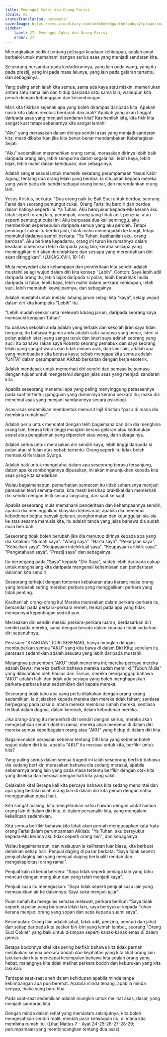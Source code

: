 ```yaml
---
title: Pemungut Cukai dan Orang Farisi
locale: ms
statusTranslation: automatic
coverImage: https://res.cloudinary.com/xmfm6mhw3gwctndtcubgx2rptnae/image/upload/v1740468922/small_cover_tratado_de_psicologia_revolucionaria_a4c0dca4e0.webp
sidebar:
    label: 27. Pemungut Cukai dan Orang Farisi
    order: 27
---
```

Merungkaikan sedikit tentang pelbagai keadaan kehidupan, adalah amat berbaloi untuk memahami dengan serius asas yang menjadi sandaran kita.

Seseorang bersandar pada kedudukannya, yang lain pada wang, yang itu pada prestij, yang ini pada masa lalunya, yang lain pada gelaran tertentu, dan sebagainya.

Yang paling aneh ialah kita semua, sama ada kaya atau miskin, memerlukan antara satu sama lain dan hidup daripada satu sama lain, walaupun kita penuh dengan kebanggaan dan kesombongan.

Mari kita fikirkan sejenak apa yang boleh dirampas daripada kita. Apakah nasib kita dalam revolusi berdarah dan arak? Apakah yang akan tinggal daripada asas yang menjadi sandaran kita? Kasihanilah kita, kita fikir kita sangat kuat tetapi sebenarnya kita sangat lemah!

"Aku" yang merasakan dalam dirinya sendiri asas yang menjadi sandaran kita, mesti dibubarkan jika kita benar-benar mendambakan Kebahagiaan Sejati.

"Aku" sedemikian meremehkan orang ramai, merasakan dirinya lebih baik daripada orang lain, lebih sempurna dalam segala hal, lebih kaya, lebih bijak, lebih mahir dalam kehidupan, dan sebagainya.

Adalah sangat sesuai untuk memetik sekarang perumpamaan Yesus Kabir Agung, tentang dua orang lelaki yang berdoa. Ia ditujukan kepada mereka yang yakin pada diri sendiri sebagai orang benar, dan merendahkan orang lain.

Yesus Kristus, berkata: "Dua orang naik ke Bait Suci untuk berdoa; seorang Farisi dan seorang pemungut cukai. Orang Farisi itu berdiri dan berdoa dalam hatinya seperti ini: Ya Tuhan. Aku bersyukur kepada-Mu kerana aku tidak seperti orang lain, perompak, orang yang tidak adil, penzina, atau seperti pemungut cukai ini: Aku berpuasa dua kali seminggu, aku memberikan sepersepuluh daripada semua yang aku peroleh. Tetapi pemungut cukai itu berdiri jauh, tidak mahu menengadah ke langit, tetapi memukul dadanya sambil berkata: "Ya Tuhan, kasihanilah aku, orang berdosa". Aku berkata kepadamu, orang ini turun ke rumahnya dalam keadaan dibenarkan lebih daripada yang lain; kerana sesiapa yang meninggikan diri akan direndahkan; dan sesiapa yang merendahkan diri akan ditinggikan". (LUKAS XVIII, 10-14)

Mula menyedari akan kehampaan dan penderitaan kita sendiri adalah mustahil selagi wujud dalam diri kita konsep "Lebih". Contoh: Saya lebih adil daripada orang itu, lebih bijak daripada si polan, lebih berakhlak mulia daripada si fulan, lebih kaya, lebih mahir dalam perkara kehidupan, lebih suci, lebih mematuhi kewajipannya, dan sebagainya.

Adalah mustahil untuk melalui lubang jarum selagi kita "kaya", selagi wujud dalam diri kita kompleks "Lebih" itu.

"Lebih mudah seekor unta melewati lubang jarum, daripada seorang kaya memasuki kerajaan Tuhan".

Itu bahawa sekolah anda adalah yang terbaik dan sekolah jiran saya tidak berguna; itu bahawa Agama anda adalah satu-satunya yang benar, isteri si polan adalah isteri yang sangat teruk dan isteri saya adalah seorang yang suci; itu bahawa rakan saya Roberto seorang pemabuk dan saya seorang lelaki yang sangat waras dan tidak minum arak, dan lain-lain, adalah apa yang membuatkan kita berasa kaya; sebab mengapa kita semua adalah "UNTA" dalam perumpamaan Alkitab berkaitan dengan kerja esoterik.

Adalah mendesak untuk memerhati diri sendiri dari semasa ke semasa dengan tujuan untuk mengetahui dengan jelas asas yang menjadi sandaran kita.

Apabila seseorang menemui apa yang paling menyinggung perasaannya pada saat tertentu; gangguan yang dialaminya kerana perkara itu; maka dia menemui asas yang menjadi sandarannya secara psikologi.

Asas-asas sedemikian membentuk menurut Injil Kristian "pasir di mana dia membina rumahnya".

Adalah perlu untuk mencatat dengan teliti bagaimana dan bila dia menghina orang lain, berasa lebih tinggi mungkin kerana gelaran atau kedudukan sosial atau pengalaman yang diperoleh atau wang, dan sebagainya.

Adalah serius untuk merasakan diri sendiri kaya, lebih tinggi daripada si polan atau si fulan atas sebab tertentu. Orang seperti itu tidak boleh memasuki Kerajaan Syurga.

Adalah baik untuk mengetahui dalam apa seseorang berasa tersanjung, dalam apa kesombongannya dipuaskan, ini akan menunjukkan kepada kita asas yang kita sandarkan.

Walau bagaimanapun, pemerhatian semacam itu tidak seharusnya menjadi persoalan teori semata-mata, kita mesti bersikap praktikal dan memerhati diri sendiri dengan teliti secara langsung, dari saat ke saat.

Apabila seseorang mula memahami penderitaan dan kehampaannya sendiri; apabila dia meninggalkan khayalan kebesaran; apabila dia menemui kebodohan begitu banyak gelaran, penghormatan dan keunggulan sia-sia ke atas sesama manusia kita, itu adalah tanda yang jelas bahawa dia sudah mula berubah.

Seseorang tidak boleh berubah jika dia menutup dirinya kepada apa yang dia katakan: "Rumah saya". "Wang saya". "Harta saya". "Pekerjaan saya". "Kebajikan saya". "Keupayaan intelektual saya". "Keupayaan artistik saya". "Pengetahuan saya". "Prestij saya" dan sebagainya.

Itu berpegang pada "Saya" kepada "Diri Saya", sudah lebih daripada cukup untuk menghalang kita daripada mengenali kehampaan dan penderitaan dalaman kita sendiri.

Seseorang terkejut dengan tontonan kebakaran atau karam; maka orang yang terdesak sering merebut perkara yang menggelikan; perkara yang tidak penting.

Kasihanilah orang-orang itu! Mereka merasakan dalam perkara-perkara itu, bersandar pada perkara-perkara remeh, terikat pada apa yang tidak mempunyai kepentingan sedikit pun.

Merasakan diri sendiri melalui perkara-perkara luaran, berdasarkan diri sendiri pada mereka, sama dengan berada dalam keadaan tidak sedarkan diri sepenuhnya.

Perasaan "KEAKUAN" (DIRI SEBENAR), hanya mungkin dengan membubarkan semua "AKU" yang kita bawa di dalam Diri Kita; sebelum itu, perasaan sedemikian adalah sesuatu yang lebih daripada mustahil.

Malangnya penyembah "AKU" tidak menerima ini; mereka percaya mereka adalah Dewa; mereka berfikir bahawa mereka sudah memiliki "Tubuh Mulia" yang dibicarakan oleh Paulus dari Tarsus; mereka menganggap bahawa "AKU" adalah Ilahi dan tidak ada sesiapa yang boleh menghapuskan perkara-perkara karut sedemikian dari kepala mereka.

Seseorang tidak tahu apa yang perlu dilakukan dengan orang-orang sedemikian, ia dijelaskan kepada mereka dan mereka tidak faham; sentiasa berpegang pada pasir di mana mereka membina rumah mereka; sentiasa terlibat dalam dogma, dalam kerenah, dalam kebodohan mereka.

Jika orang-orang itu memerhati diri sendiri dengan serius, mereka akan mengesahkan sendiri doktrin ramai; mereka akan menemui di dalam diri mereka semua kepelbagaian orang atau "AKU" yang hidup di dalam diri kita.

Bagaimanakah perasaan sebenar tentang DIRI kita yang sebenar boleh wujud dalam diri kita, apabila "AKU" itu merasai untuk kita, berfikir untuk kita?

Yang paling serius dalam semua tragedi ini ialah seseorang berfikir bahawa dia sedang berfikir, merasakan bahawa dia sedang merasai, apabila sebenarnya orang lain yang pada masa tertentu berfikir dengan otak kita yang diseksa dan merasai dengan hati kita yang sakit.

Celakalah kita! Berapa kali kita percaya bahawa kita sedang mencintai dan apa yang berlaku ialah orang lain di dalam diri kita penuh dengan nafsu menggunakan pusat hati.

Kita sangat malang, kita mengelirukan nafsu haiwan dengan cinta! namun orang lain di dalam diri kita, di dalam personaliti kita, yang mengalami kekeliruan sedemikian.

Kita semua berfikir bahawa kita tidak akan pernah mengucapkan kata-kata orang Farisi dalam perumpamaan Alkitab: "Ya Tuhan, aku bersyukur kepada-Mu kerana aku tidak seperti orang lain", dan sebagainya.

Walau bagaimanapun, dan walaupun ia kelihatan luar biasa, kita berbuat demikian setiap hari. Penjual daging di pasar berkata: "Saya tidak seperti penjual daging lain yang menjual daging berkualiti rendah dan mengeksploitasi orang ramai".

Penjual kain di kedai berseru: "Saya tidak seperti peniaga lain yang tahu mencuri dengan mengukur dan yang telah menjadi kaya".

Penjual susu itu menegaskan: "Saya tidak seperti penjual susu lain yang memasukkan air ke dalamnya. Saya suka menjadi jujur".

Puan rumah itu mengulas semasa melawat, perkara berikut: "Saya tidak seperti si polan yang bersama lelaki lain, saya bersyukur kepada Tuhan kerana menjadi orang yang sopan dan setia kepada suami saya".

Kesimpulan: Orang lain adalah jahat, tidak adil, penzina, pencuri dan jahat dan setiap daripada kita seekor biri-biri yang lemah lembut, seorang "Orang Suci Coklat" yang baik untuk disimpan seperti kanak-kanak emas di dalam gereja.

Betapa bodohnya kita! kita sering berfikir bahawa kita tidak pernah melakukan semua perkara bodoh dan kejahatan yang kita lihat orang lain lakukan dan kita mencapai kesimpulan bahawa kita adalah orang yang hebat, malangnya kita tidak melihat perkara bodoh dan keburukan yang kita lakukan.

Terdapat saat-saat aneh dalam kehidupan apabila minda tanpa kebimbangan apa pun berehat. Apabila minda tenang, apabila minda senyap, maka yang baru tiba.

Pada saat-saat sedemikian adalah mungkin untuk melihat asas, dasar, yang menjadi sandaran kita.

Dengan minda dalam rehat yang mendalam selanjutnya, kita boleh mengesahkan sendiri realiti mentah pasir kehidupan itu, di mana kita membina rumah itu. (Lihat Matius 7 - Ayat 24-25-26-27-28-29; perumpamaan yang membincangkan tentang dua asas)

